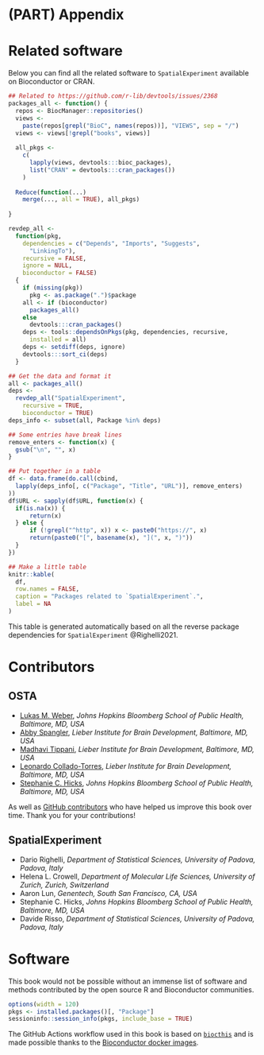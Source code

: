 # (PART) Appendix {-}

# Related software

Below you can find all the related software to `SpatialExperiment` available on Bioconductor or CRAN.

```r
## Related to https://github.com/r-lib/devtools/issues/2368
packages_all <- function() {
  repos <- BiocManager::repositories()
  views <-
    paste(repos[grepl("BioC", names(repos))], "VIEWS", sep = "/")
  views <- views[!grepl("books", views)]
  
  all_pkgs <-
    c(
      lapply(views, devtools:::bioc_packages),
      list("CRAN" = devtools:::cran_packages())
    )
  
  Reduce(function(...)
    merge(..., all = TRUE), all_pkgs)
  
}

revdep_all <-
  function(pkg,
    dependencies = c("Depends", "Imports", "Suggests",
      "LinkingTo"),
    recursive = FALSE,
    ignore = NULL,
    bioconductor = FALSE)
  {
    if (missing(pkg))
      pkg <- as.package(".")$package
    all <- if (bioconductor)
      packages_all()
    else
      devtools:::cran_packages()
    deps <- tools::dependsOnPkgs(pkg, dependencies, recursive,
      installed = all)
    deps <- setdiff(deps, ignore)
    devtools:::sort_ci(deps)
  }

## Get the data and format it
all <- packages_all()
deps <-
  revdep_all("SpatialExperiment",
    recursive = TRUE,
    bioconductor = TRUE)
deps_info <- subset(all, Package %in% deps)

## Some entries have break lines
remove_enters <- function(x) {
  gsub("\n", "", x)
}

## Put together in a table
df <- data.frame(do.call(cbind,
  lapply(deps_info[, c("Package", "Title", "URL")], remove_enters)
))
df$URL <- sapply(df$URL, function(x) {
  if(is.na(x)) {
      return(x)
  } else {
      if (!grepl("^http", x)) x <- paste0("https://", x)
      return(paste0("[", basename(x), "](", x, ")"))
  }
})

## Make a little table
knitr::kable(
  df,
  row.names = FALSE,
  caption = "Packages related to `SpatialExperiment`.",
  label = NA
)
```

This table is generated automatically based on all the reverse package dependencies for `SpatialExperiment` @Righelli2021. 

# Contributors

## OSTA

- [Lukas M. Weber](https://lmweber.org/), *Johns Hopkins Bloomberg School of Public Health, Baltimore, MD, USA*
- [Abby Spangler](https://twitter.com/abspangler), *Lieber Institute for Brain Development, Baltimore, MD, USA*
- [Madhavi Tippani](https://twitter.com/MadhaviTippani), *Lieber Institute for Brain Development, Baltimore, MD, USA*
- [Leonardo Collado-Torres](https://lcolladotor.github.io/), *Lieber Institute for Brain Development, Baltimore, MD, USA*
- [Stephanie C. Hicks](https://www.stephaniehicks.com/), *Johns Hopkins Bloomberg School of Public Health, Baltimore, MD, USA*

As well as [GitHub contributors](https://github.com/lmweber/OSTA-book/graphs/contributors) who have helped us improve this book over time. Thank you for your contributions!

## SpatialExperiment

- Dario Righelli, *Department of Statistical Sciences, University of Padova, Padova, Italy*
- Helena L. Crowell, *Department of Molecular Life Sciences, University of Zurich, Zurich, Switzerland*
- Aaron Lun, *Genentech, South San Francisco, CA, USA*
- Stephanie C. Hicks, *Johns Hopkins Bloomberg School of Public Health, Baltimore, MD, USA*
- Davide Risso, *Department of Statistical Sciences, University of Padova, Padova, Italy*


# Software

This book would not be possible without an immense list of software and methods contributed by the open source R and Bioconductor communities. 

```r
options(width = 120)
pkgs <- installed.packages()[, "Package"]
sessioninfo::session_info(pkgs, include_base = TRUE)
```

The GitHub Actions workflow used in this book is based on [`biocthis`](https://bioconductor.org/packages/biocthis) and is made possible thanks to the [Bioconductor docker images](http://bioconductor.org/help/docker/).